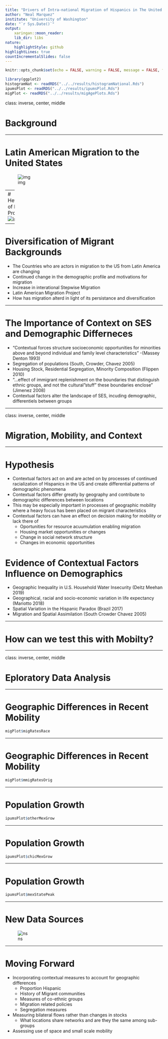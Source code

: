 ```yaml
---
title: "Drivers of Intra-national Migration of Hispanics in The United States"
author: "Neal Marquez"
institute: "University of Washington"
date: "`r Sys.Date()`"
output:
    xaringan::moon_reader:
    lib_dir: libs
nature:
    highlightStyle: github
highlightLines: true
countIncrementalSlides: false
---
```


```r
knitr::opts_chunk$set(echo = FALSE, warning = FALSE, message = FALSE, fig.height=4, dev='svg')
```

```r
library(ggplot2)
histogramNat <- readRDS("../../results/histogramNational.Rds")
ipumsPlot <- readRDS("../../results/ipumsPlot.Rds")
migPlot <- readRDS("../../results/migAgePlots.Rds")
```


class: inverse, center, middle

# Background

---


# Latin American Migration to the United States  
<!-- Migration from Mexico to the United States accounts for the largest stock of Migrants currently in the US, and changes in demographics, relative production of domestic goods, and international policies have played a role in the total migrant count over time.-->
<!-- Here we ant to talk about how patterns of migration have increased due to a number of factors that relate to changing relative wealth distributions, differences in the age patterns between the two populations, and changes in laws between the two countries. Because of this people have been interested in what motivates migration and the economic and demographic role that these migrants enact once entering the country.  -->
![img](https://www.pewresearch.org/hispanic/wp-content/uploads/sites/5/2013/05/PHC-2013-05-mexico-1.png)


---
# Heterogeniety of Migration Process 
<!-- Mexican Migration does not represnt a monolith, in part because of the changing nature of relationships between MX and the US the who where and why of migration has shifted even if the large scale players (MX and US) have remained the same. Mention messey and the Mexican consulate study, Durand and the change bi-national flows between locations in MX and the US as well as Garip and the changing demographics of migrants.-->
![img2](nihms504667f1.jpg)


---

# Diversification of Migrant Backgrounds   

- The Countries who are actors in migration to the US from Latin America are changing  
- Continued change in the demographic profile and motivations for migration  
- Increase in interational Stepwise Migration  
- Latin American Migration Project  
- How has migration alterd in light of its persistance and diversification  

<!-- --- -->

<!-- # Background: Native Born Hispanics, Assimilation, and Racialization -->

<!-- - Interest in migration effects continues with inter-generational studies -->
<!-- - Descendants of Hispanic migrants often exhiibit different demographic and socio-economic patterns than their non-Hispanic peers -->
<!-- - What are the driving factors between the differnces observed between Hispanic born populations and other racial/ethnic groups -->
<!--    - Theories of Assimilation (Cultural Drivers) -->
<!--    - Theories of Intergenerational-Transmission (Wealth/Health/Edu Mobility) -->
<!--    - Theories of Context (How are indivduals perceived and actualized) -->

---

# The Importance of Context on SES and Demographic Differneces  

- "Contextual forces structure socioeconomic opportunities for minorities above and beyond individual and family level characteristics" -(Massey Denton 1993)  
- Segregation of populations (South, Crowder, Chavez 2005)  
- Housing Stock, Residential Segregation, Minority Composition (Flippen 2010)  
- "...effect of immigrant replenishment on the boundaries that distinguish ethnic groups, and not the cultural "stuff" these boundaries enclose" (Jimenez 2008)  
- Contextual factors alter the landscape of SES, incuding demographic, differentiels between groups  


---

class: inverse, center, middle

# Migration, Mobility, and Context

---

# Hypothesis  

- Contextual factors act on and are acted on by processes of continued racialization of Hispanics in the US and create differential patterns of demographic phenomena  
- Contextual factors differ greatly by geography and contribute to demographic differences between locations  
- This may be especially important in processes of geographic mobility where a heavy focus has been placed on migrant characteristics  
- Contextual factors can have an effect on decision making for mobility or lack there of  
  - Oportunities for resource acuumulation enabling migration  
  - Housing market opportunities or changes  
  - Change in social network structure  
  - Changes im economic opportunities
  
<!-- This might be in part bevcause individuals see migration as a single process which seems to be rarely the case -->

<!-- Inroduce gender here -->
---

# Evidence of Contextual Factors Influence on Demographics  

- Geographic Inequality in U.S. Household Water Insecurity (Deitz Meehan 2019)  
- Geographical, racial and socio-economic variation in life expectancy (Mariotto 2018)  
- Spatial Variation in the Hispanic Paradox (Brazil 2017)  
- Migration and Spatial Assimilation (South Crowder Chavez 2005)  

---

# How can we test this with Mobilty?  


---

class: inverse, center, middle

# Eploratory Data Analysis

---

# Geographic Differences in Recent Mobility  

```r
migPlot$migRatesRace
```

---

# Geographic Differences in Recent Mobility

```r
migPlot$mmigRatesOrig
```

---

# Population Growth  

```r
ipumsPlot$otherMexGrow
``` 

---

# Population Growth 

```r
ipumsPlot$chicMexGrow
``` 

---

# Population Growth  

```R
ipumsPlot$mexStatePeak
``` 

---

# New Data Sources

![ns](https://depts.washington.edu/thinklab/images/portfolio/feilong01.jpg)

---

# Moving Forward  

- Incorporating contextual measures to account for geographic differences  
    - Proportion Hispanic  
    - History of Migrant communities  
    - Measures of co-ethnic groups  
    - Migration related policies  
    - Segregation measures  
- Measuring bilateral flows rather than changes in stocks  
    - What locations share networks and are they the same among sub-groups  
- Assessing use of space and small scale mobility  